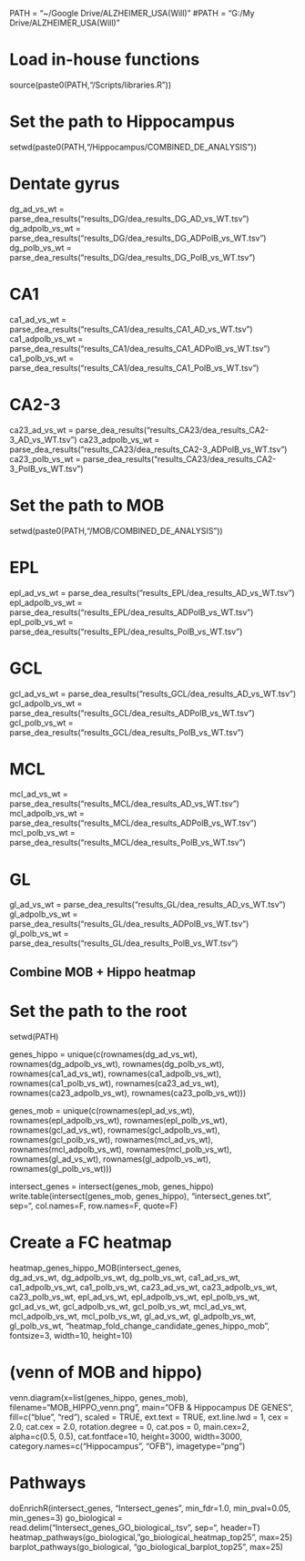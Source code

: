 PATH = "~/Google Drive/ALZHEIMER_USA(Will)"
#PATH = "G:/My Drive/ALZHEIMER_USA(Will)"

# Load in-house functions
source(paste0(PATH,"/Scripts/libraries.R"))

# Set the path to Hippocampus
setwd(paste0(PATH,"/Hippocampus/COMBINED_DE_ANALYSIS"))

# Dentate gyrus
dg_ad_vs_wt = parse_dea_results("results_DG/dea_results_DG_AD_vs_WT.tsv")
dg_adpolb_vs_wt = parse_dea_results("results_DG/dea_results_DG_ADPolB_vs_WT.tsv")
dg_polb_vs_wt = parse_dea_results("results_DG/dea_results_DG_PolB_vs_WT.tsv")

# CA1
ca1_ad_vs_wt = parse_dea_results("results_CA1/dea_results_CA1_AD_vs_WT.tsv")
ca1_adpolb_vs_wt = parse_dea_results("results_CA1/dea_results_CA1_ADPolB_vs_WT.tsv")
ca1_polb_vs_wt = parse_dea_results("results_CA1/dea_results_CA1_PolB_vs_WT.tsv")

# CA2-3
ca23_ad_vs_wt = parse_dea_results("results_CA23/dea_results_CA2-3_AD_vs_WT.tsv")
ca23_adpolb_vs_wt = parse_dea_results("results_CA23/dea_results_CA2-3_ADPolB_vs_WT.tsv")
ca23_polb_vs_wt = parse_dea_results("results_CA23/dea_results_CA2-3_PolB_vs_WT.tsv")

# Set the path to MOB
setwd(paste0(PATH,"/MOB/COMBINED_DE_ANALYSIS"))

# EPL
epl_ad_vs_wt = parse_dea_results("results_EPL/dea_results_AD_vs_WT.tsv")
epl_adpolb_vs_wt = parse_dea_results("results_EPL/dea_results_ADPolB_vs_WT.tsv")
epl_polb_vs_wt = parse_dea_results("results_EPL/dea_results_PolB_vs_WT.tsv")

# GCL 
gcl_ad_vs_wt = parse_dea_results("results_GCL/dea_results_AD_vs_WT.tsv")
gcl_adpolb_vs_wt = parse_dea_results("results_GCL/dea_results_ADPolB_vs_WT.tsv")
gcl_polb_vs_wt = parse_dea_results("results_GCL/dea_results_PolB_vs_WT.tsv")

# MCL
mcl_ad_vs_wt = parse_dea_results("results_MCL/dea_results_AD_vs_WT.tsv")
mcl_adpolb_vs_wt = parse_dea_results("results_MCL/dea_results_ADPolB_vs_WT.tsv")
mcl_polb_vs_wt = parse_dea_results("results_MCL/dea_results_PolB_vs_WT.tsv")

# GL
gl_ad_vs_wt = parse_dea_results("results_GL/dea_results_AD_vs_WT.tsv")
gl_adpolb_vs_wt = parse_dea_results("results_GL/dea_results_ADPolB_vs_WT.tsv")
gl_polb_vs_wt = parse_dea_results("results_GL/dea_results_PolB_vs_WT.tsv")


##############################
## Combine MOB + Hippo heatmap
#############################

# Set the path to the root
setwd(PATH)

genes_hippo = unique(c(rownames(dg_ad_vs_wt), rownames(dg_adpolb_vs_wt), rownames(dg_polb_vs_wt),
                       rownames(ca1_ad_vs_wt), rownames(ca1_adpolb_vs_wt), rownames(ca1_polb_vs_wt),
                       rownames(ca23_ad_vs_wt), rownames(ca23_adpolb_vs_wt), rownames(ca23_polb_vs_wt)))
                 
genes_mob = unique(c(rownames(epl_ad_vs_wt), rownames(epl_adpolb_vs_wt), rownames(epl_polb_vs_wt),
                     rownames(gcl_ad_vs_wt), rownames(gcl_adpolb_vs_wt), rownames(gcl_polb_vs_wt),
                     rownames(mcl_ad_vs_wt), rownames(mcl_adpolb_vs_wt), rownames(mcl_polb_vs_wt),
                     rownames(gl_ad_vs_wt), rownames(gl_adpolb_vs_wt), rownames(gl_polb_vs_wt)))

intersect_genes = intersect(genes_mob, genes_hippo)
write.table(intersect(genes_mob, genes_hippo), 
            "intersect_genes.txt", sep="\t", col.names=F, row.names=F, quote=F)

# Create a FC heatmap
heatmap_genes_hippo_MOB(intersect_genes,  
                        dg_ad_vs_wt, dg_adpolb_vs_wt, dg_polb_vs_wt,
                        ca1_ad_vs_wt, ca1_adpolb_vs_wt, ca1_polb_vs_wt,
                        ca23_ad_vs_wt, ca23_adpolb_vs_wt, ca23_polb_vs_wt,
                        epl_ad_vs_wt, epl_adpolb_vs_wt, epl_polb_vs_wt,
                        gcl_ad_vs_wt, gcl_adpolb_vs_wt, gcl_polb_vs_wt,
                        mcl_ad_vs_wt, mcl_adpolb_vs_wt, mcl_polb_vs_wt,
                        gl_ad_vs_wt, gl_adpolb_vs_wt, gl_polb_vs_wt,
                        "heatmap_fold_change_candidate_genes_hippo_mob", 
                        fontsize=3, width=10, height=10)
                        
# (venn of MOB and hippo)
venn.diagram(x=list(genes_hippo,
                    genes_mob),
            filename="MOB_HIPPO_venn.png", main="OFB & Hippocampus DE GENES", 
            fill=c("blue", "red"), 	scaled = TRUE, ext.text = TRUE, ext.line.lwd = 1,
            cex = 2.0, cat.cex = 2.0, rotation.degree = 0, cat.pos = 0, main.cex=2,
            alpha=c(0.5, 0.5), cat.fontface=10, height=3000, width=3000,
            category.names=c("Hippocampus", "OFB"), imagetype="png")
            
# Pathways
doEnrichR(intersect_genes, "Intersect_genes", min_fdr=1.0, min_pval=0.05, min_genes=3)
go_biological = read.delim("Intersect_genes_GO_biological_.tsv", sep="\t", header=T)
heatmap_pathways(go_biological, "go_biological_heatmap_top25", max=25)
barplot_pathways(go_biological, "go_biological_barplot_top25", max=25)
